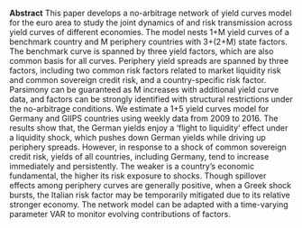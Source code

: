 <span>**Abstract**</span>
This paper develops a no-arbitrage network of yield curves model for the
euro area to study the joint dynamics of and risk transmission across
yield curves of different economies. The model nests 1+M yield curves of
a benchmark country and M periphery countries with 3+(2+M) state
factors. The benchmark curve is spanned by three yield factors, which
are also common basis for all curves. Periphery yield spreads are
spanned by three factors, including two common risk factors related to
market liquidity risk and common sovereign credit risk, and a
country-specific risk factor. Parsimony can be guaranteed as M increases
with additional yield curve data, and factors can be strongly identified
with structural restrictions under the no-arbitrage conditions. We
estimate a 1+5 yield curves model for Germany and GIIPS countries using
weekly data from 2009 to 2016. The results show that, the German yields
enjoy a ‘flight to liquidity’ effect under a liquidity shock, which
pushes down German yields while driving up periphery spreads. However,
in response to a shock of common sovereign credit risk, yields of all
countries, including Germany, tend to increase immediately and
persistently. The weaker is a country’s economic fundamental, the higher
its risk exposure to shocks. Though spillover effects among periphery
curves are generally positive, when a Greek shock bursts, the Italian
risk factor may be temporarily mitigated due to its relative stronger
economy. The network model can be adapted with a time-varying parameter
VAR to monitor evolving contributions of factors.

